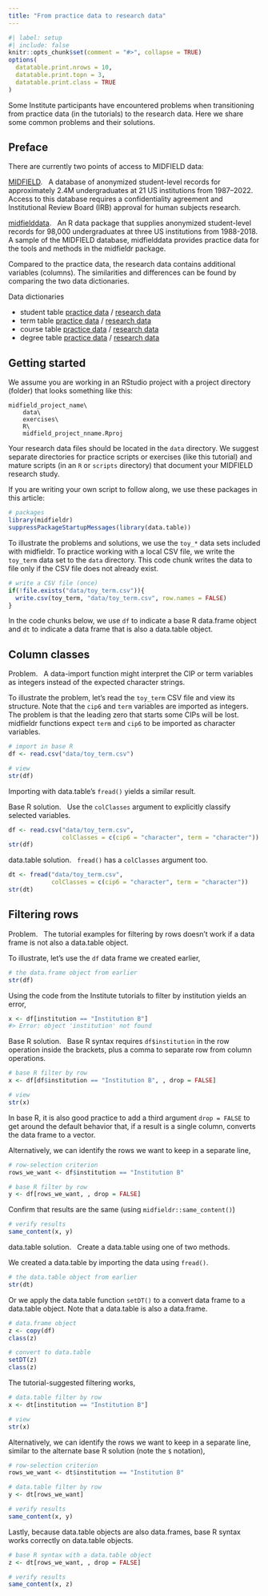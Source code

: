 ```yaml
---
title: "From practice data to research data"
---
```


```r
#| label: setup
#| include: false
knitr::opts_chunk$set(comment = "#>", collapse = TRUE)
options(
  datatable.print.nrows = 10,
  datatable.print.topn = 3,
  datatable.print.class = TRUE
)
```

Some Institute participants have encountered problems when transitioning from practice data (in the tutorials) to the research data. Here we share some common problems and their solutions. 

## Preface

There are currently two points of access to MIDFIELD data:

[MIDFIELD](https://midfield.online/). &nbsp; A database of anonymized student-level records for approximately 2.4M undergraduates at 21 US institutions from 1987--2022. Access to this database requires a confidentiality agreement and Institutional Review Board (IRB) approval for human subjects research. 

[midfielddata](https://midfieldr.github.io/midfielddata/). &nbsp; An R data package that supplies anonymized student-level records for 98,000 undergraduates at three US institutions from 1988-2018. A sample of the MIDFIELD database, midfielddata provides practice data for the tools and methods in the midfieldr package. 

Compared to the practice data, the research data contains additional variables (columns). The similarities and differences can be found by comparing the two data dictionaries. 


Data dictionaries 

- student table [practice data](https://midfieldr.github.io/midfielddata/reference/student.html) /  [research data](resources/research-variables-student.pdf)
- term table [practice data](https://midfieldr.github.io/midfielddata/reference/term.html) /  [research data](resources/research-variables-term.pdf)
- course table [practice data](https://midfieldr.github.io/midfielddata/reference/course.html) /  [research data](resources/research-variables-course.pdf)
- degree table [practice data](https://midfieldr.github.io/midfielddata/reference/degree.html) /  [research data](resources/research-variables-degree.pdf)


## Getting started

We assume you are working in an RStudio project with a project directory (folder) that looks something like this: 

    midfield_project_name\
        data\
        exercises\
        R\
        midfield_project_nname.Rproj

Your research data files should be located in the `data` directory. We suggest separate directories for practice scripts or exercises (like this tutorial) and mature scripts (in an `R` or `scripts` directory) that document your MIDFIELD research study. 

If you are writing your own script to follow along, we use these packages in this article:

```r
# packages
library(midfieldr)
suppressPackageStartupMessages(library(data.table))
```

To illustrate the problems and solutions, we use the `toy_*` data sets included with midfieldr. To practice working with a local CSV file, we write the `toy_term` data set to the `data` directory. This code chunk writes the data to file only if the CSV file does not already exist. 

```r
# write a CSV file (once)
if(!file.exists("data/toy_term.csv")){
  write.csv(toy_term, "data/toy_term.csv", row.names = FALSE)
}
```

In the code chunks below, we use `df` to indicate a base R data.frame object and `dt` to indicate a data frame that is also a data.table object. 




## Column classes

[Problem.]{.important} &nbsp; A data-import function might interpret the CIP or term variables as integers instead of the expected character strings. 

To illustrate the problem, let's read the `toy_term` CSV file and view its structure. Note that the `cip6` and `term` variables are imported as integers. The problem is that the leading zero that starts some CIPs will be lost. midfieldr functions expect `term` and `cip6` to be imported as character variables. 

```r
# import in base R
df <- read.csv("data/toy_term.csv")

# view 
str(df)
```

Importing with data.table's `fread()` yields a similar result. 

[Base R solution.]{.important}  &nbsp; Use the `colClasses` argument to explicitly classify selected variables. 

```r
df <- read.csv("data/toy_term.csv", 
               colClasses = c(cip6 = "character", term = "character"))
str(df)
```

[data.table solution.]{.important}  &nbsp; `fread()` has a `colClasses` argument too.  

```r
dt <- fread("data/toy_term.csv", 
            colClasses = c(cip6 = "character", term = "character"))
str(dt)
```






## Filtering rows

[Problem.]{.important}  &nbsp; The tutorial examples for filtering by rows doesn't work if a data frame is not also a data.table object. 

To illustrate, let's use the `df` data frame we created earlier, 

```r
# the data.frame object from earlier
str(df)
```

Using the code from the Institute tutorials to filter by institution yields an error,

```r
x <- df[institution == "Institution B"]
#> Error: object 'institution' not found
```

[Base R solution.]{.important}  &nbsp; Base R syntax requires `df$institution` in the row operation inside the brackets, plus a comma to separate row from column operations. 

```r
# base R filter by row
x <- df[df$institution == "Institution B", , drop = FALSE]

# view 
str(x)
```

In base R, it is also good practice to add a third argument `drop = FALSE` to get around the default behavior that, if a result is a single column, converts the data frame to a vector. 

Alternatively, we can identify the rows we want to keep in a separate line, 

```r
# row-selection criterion
rows_we_want <- df$institution == "Institution B"

# base R filter by row
y <- df[rows_we_want, , drop = FALSE]
```

Confirm that results are the same (using `midfieldr::same_content()`)

```r
# verify results
same_content(x, y)
```



[data.table solution.]{.important}  &nbsp; Create a data.table using one of two methods. 

We created a data.table by importing the data using `fread()`. 

```r
# the data.table object from earlier
str(dt)
```

Or we apply the data.table function `setDT()` to a convert data frame to a data.table object. Note that a data.table is also a data.frame. 

```r
# data.frame object
z <- copy(df)
class(z)

# convert to data.table
setDT(z)
class(z)
```

The tutorial-suggested filtering works, 

```r
# data.table filter by row
x <- dt[institution == "Institution B"]

# view
str(x)
```

Alternatively, we can identify the rows we want to keep in a separate line, similar to the alternate base R solution (note the `$` notation),  

```r
# row-selection criterion
rows_we_want <- dt$institution == "Institution B"

# data.table filter by row
y <- dt[rows_we_want]

# verify results
same_content(x, y)
```

Lastly, because data.table objects are also data.frames, base R syntax works correctly on data.table objects. 

```r
# base R syntax with a data.table object
z <- dt[rows_we_want, , drop = FALSE]

# verify results
same_content(x, z)
```





